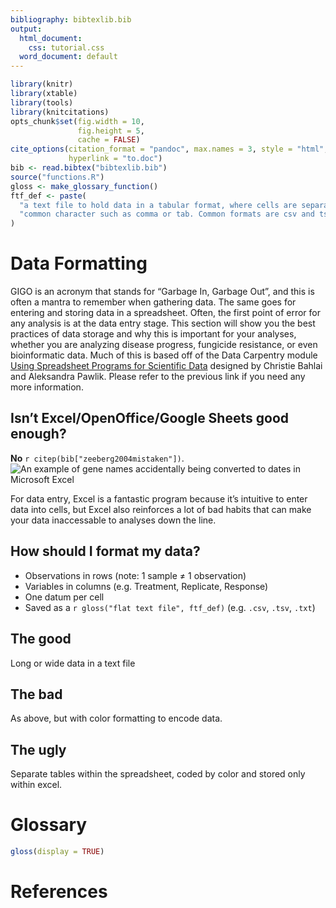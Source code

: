 ```yaml
---
bibliography: bibtexlib.bib
output:
  html_document:
    css: tutorial.css
  word_document: default
---
```


```r
library(knitr)
library(xtable)
library(tools)
library(knitcitations)
opts_chunk$set(fig.width = 10,
               fig.height = 5,
               cache = FALSE)
cite_options(citation_format = "pandoc", max.names = 3, style = "html", 
             hyperlink = "to.doc")
bib <- read.bibtex("bibtexlib.bib")
source("functions.R")
gloss <- make_glossary_function()
ftf_def <- paste(
  "a text file to hold data in a tabular format, where cells are separated by a",
  "common character such as comma or tab. Common formats are csv and tsv."
)
```

# Data Formatting

GIGO is an acronym that stands for "Garbage In, Garbage Out", and this is often 
a mantra to remember when gathering data. The same goes for entering and storing
data in a spreadsheet. Often, the first point of error for any analysis is at 
the data entry stage. This section will show you the best practices of data 
storage and why this is important for your analyses, whether you are analyzing 
disease progress, fungicide resistance, or even bioinformatic data. Much of this
is based off of the Data Carpentry module [Using Spreadsheet Programs for
Scientific Data](http://www.datacarpentry.org/2015-03-09-ISI-CODATA/lessons/excel/ecology-examples/00-intro.html)
designed by Christie Bahlai and Aleksandra Pawlik. Please refer to the previous
link if you need any more information.

## Isn't Excel/OpenOffice/Google Sheets good enough?

**No** `r citep(bib["zeeberg2004mistaken"])`. 
![An example of gene names accidentally being converted to dates in Microsoft
Excel](images/excel_date_error.jpg)

For data entry, Excel is a fantastic program because it's intuitive to enter data into cells, but Excel also reinforces a lot of bad habits that can make your data inaccessable to analyses down the line.

## How should I format my data?



 - Observations in rows (note: 1 sample ≠ 1 observation)
 - Variables in columns (e.g. Treatment, Replicate, Response)
 - One datum per cell
 - Saved as a `r gloss("flat text file", ftf_def)` (e.g. `.csv`, `.tsv`, `.txt`)
 


## The good

Long or wide data in a text file 

## The bad

As above, but with color formatting to encode data. 

## The ugly

Separate tables within the spreadsheet, coded by color and stored only within
excel.

# Glossary

```r
gloss(display = TRUE)
```

# References